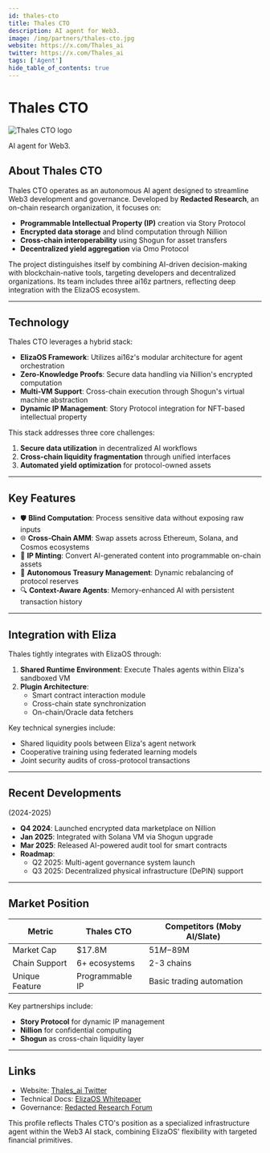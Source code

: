```yaml
---
id: thales-cto
title: Thales CTO
description: AI agent for Web3.
image: /img/partners/thales-cto.jpg
website: https://x.com/Thales_ai
twitter: https://x.com/Thales_ai
tags: ['Agent']
hide_table_of_contents: true
---
```


# Thales CTO

<div className="partner-logo">
  <img src="/img/partners/thales-cto.jpg" alt="Thales CTO logo" />
</div>

AI agent for Web3.

## About Thales CTO

Thales CTO operates as an autonomous AI agent designed to streamline Web3 development and governance. Developed by **Redacted Research**, an on-chain research organization, it focuses on:

- **Programmable Intellectual Property (IP)** creation via Story Protocol
- **Encrypted data storage** and blind computation through Nillion
- **Cross-chain interoperability** using Shogun for asset transfers
- **Decentralized yield aggregation** via Omo Protocol

The project distinguishes itself by combining AI-driven decision-making with blockchain-native tools, targeting developers and decentralized organizations. Its team includes three ai16z partners, reflecting deep integration with the ElizaOS ecosystem.

---

## Technology

Thales CTO leverages a hybrid stack:

- **ElizaOS Framework**: Utilizes ai16z's modular architecture for agent orchestration
- **Zero-Knowledge Proofs**: Secure data handling via Nillion's encrypted computation
- **Multi-VM Support**: Cross-chain execution through Shogun's virtual machine abstraction
- **Dynamic IP Management**: Story Protocol integration for NFT-based intellectual property

This stack addresses three core challenges:

1. **Secure data utilization** in decentralized AI workflows
2. **Cross-chain liquidity fragmentation** through unified interfaces
3. **Automated yield optimization** for protocol-owned assets

---

## Key Features

- 🛡️ **Blind Computation**: Process sensitive data without exposing raw inputs
- 🌐 **Cross-Chain AMM**: Swap assets across Ethereum, Solana, and Cosmos ecosystems
- 📜 **IP Minting**: Convert AI-generated content into programmable on-chain assets
- 🤖 **Autonomous Treasury Management**: Dynamic rebalancing of protocol reserves
- 🔍 **Context-Aware Agents**: Memory-enhanced AI with persistent transaction history

---

## Integration with Eliza

Thales tightly integrates with ElizaOS through:

1. **Shared Runtime Environment**: Execute Thales agents within Eliza's sandboxed VM
2. **Plugin Architecture**:
   - Smart contract interaction module
   - Cross-chain state synchronization
   - On-chain/Oracle data fetchers

Key technical synergies include:

- Shared liquidity pools between Eliza's agent network
- Cooperative training using federated learning models
- Joint security audits of cross-protocol transactions

---

## Recent Developments

(2024-2025)

- **Q4 2024**: Launched encrypted data marketplace on Nillion
- **Jan 2025**: Integrated with Solana VM via Shogun upgrade
- **Mar 2025**: Released AI-powered audit tool for smart contracts
- **Roadmap**:
  - Q2 2025: Multi-agent governance system launch
  - Q3 2025: Decentralized physical infrastructure (DePIN) support

---

## Market Position

| **Metric**     | Thales CTO      | Competitors (Moby AI/Slate) |
| -------------- | --------------- | --------------------------- |
| Market Cap     | $17.8M          | $51M-$89M                   |
| Chain Support  | 6+ ecosystems   | 2-3 chains                  |
| Unique Feature | Programmable IP | Basic trading automation    |

Key partnerships include:

- **Story Protocol** for dynamic IP management
- **Nillion** for confidential computing
- **Shogun** as cross-chain liquidity layer

---

## Links

- Website: [Thales_ai Twitter](https://x.com/Thales_ai)
- Technical Docs: [ElizaOS Whitepaper](https://arxiv.org/html/2501.06781v1)
- Governance: [Redacted Research Forum](https://github.com/lalalune/Thales-1)

This profile reflects Thales CTO's position as a specialized infrastructure agent within the Web3 AI stack, combining ElizaOS' flexibility with targeted financial primitives.
